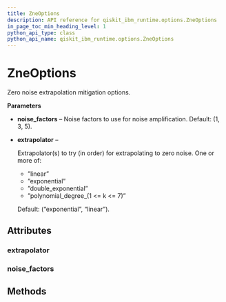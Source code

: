 ```yaml
---
title: ZneOptions
description: API reference for qiskit_ibm_runtime.options.ZneOptions
in_page_toc_min_heading_level: 1
python_api_type: class
python_api_name: qiskit_ibm_runtime.options.ZneOptions
---
```


# ZneOptions

<Class id="qiskit_ibm_runtime.options.ZneOptions" isDedicatedPage={true} github="https://github.com/Qiskit/qiskit-ibm-runtime/tree/stable/0.22/qiskit_ibm_runtime/options/zne_options.py#L35-L88" signature="ZneOptions(*args, **kwargs)">
  Zero noise extrapolation mitigation options.

  **Parameters**

  *   **noise\_factors** – Noise factors to use for noise amplification. Default: (1, 3, 5).

  *   **extrapolator** –

      Extrapolator(s) to try (in order) for extrapolating to zero noise. One or more of:

      *   ”linear”
      *   ”exponential”
      *   ”double\_exponential”
      *   ”polynomial\_degree\_(1 \<= k \<= 7)”

      Default: (“exponential”, “linear”).

  ## Attributes

  ### extrapolator

  <Attribute id="qiskit_ibm_runtime.options.ZneOptions.extrapolator" name="extrapolator" attributeTypeHint="UnsetType | Literal['linear', 'exponential', 'double_exponential', 'polynomial_degree_1', 'polynomial_degree_2', 'polynomial_degree_3', 'polynomial_degree_4', 'polynomial_degree_5', 'polynomial_degree_6', 'polynomial_degree_7'] | Sequence[Literal['linear', 'exponential', 'double_exponential', 'polynomial_degree_1', 'polynomial_degree_2', 'polynomial_degree_3', 'polynomial_degree_4', 'polynomial_degree_5', 'polynomial_degree_6', 'polynomial_degree_7']]" attributeValue="= Unset" />

  ### noise\_factors

  <Attribute id="qiskit_ibm_runtime.options.ZneOptions.noise_factors" name="noise_factors" attributeTypeHint="UnsetType | Sequence[float]" attributeValue="= Unset" />

  ## Methods
</Class>

